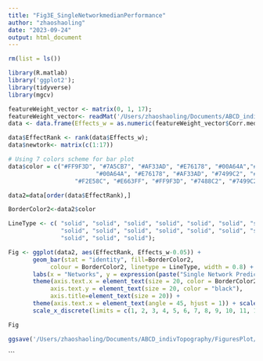 ---
title: "Fig3E_SingleNetworkmedianPerformance"
author: "zhaoshaoling"
date: "2023-09-24"
output: html_document
---

```{r}
rm(list = ls())

library(R.matlab)
library('ggplot2');
library(tidyverse)
library(mgcv)

featureWeight_vector <- matrix(0, 1, 17);
featureWeight_vector<- readMat('/Users/zhaoshaoling/Documents/ABCD_indivTopography/step02_SESprediction/PLS_prediction/covariatesControlled/zaixu/PLS_prediction/atlasLoading/PLSr1/AtlasLoading/Corr_median_total.mat')
data <- data.frame(Effects_w = as.numeric(featureWeight_vector$Corr.median.total));

data$EffectRank <- rank(data$Effects_w);
data$newtork<- matrix(c(1:17))

# Using 7 colors scheme for bar plot
data$color = c("#FF9F3D", "#7A5CB7", "#AF33AD", "#E76178", "#00A64A","#E76178",
                         "#00A64A", "#E76178", "#AF33AD", "#7499C2", "#e47f22",
                   "#F2E58C", "#E663FF", "#FF9F3D", "#7488C2", "#7499C2", "#00A64A");

data2=data[order(data$EffectRank),]

BorderColor2<-data2$color

LineType <- c( "solid", "solid", "solid", "solid", "solid", "solid", "solid", 
               "solid", "solid", "solid", "solid", "solid", "solid", "solid",
               "solid", "solid", "solid");

Fig <- ggplot(data2, aes(EffectRank, Effects_w-0.05)) +
       geom_bar(stat = "identity", fill=BorderColor2, 
            colour = BorderColor2, linetype = LineType, width = 0.8) +
       labs(x = "Networks", y = expression(paste("Single Network Prediction"))) + theme_classic() + 
       theme(axis.text.x = element_text(size = 20, color = BorderColor2),
            axis.text.y = element_text(size = 20, color = "black"), 
            axis.title=element_text(size = 20)) + 
       theme(axis.text.x = element_text(angle = 45, hjust = 1)) + scale_y_continuous(breaks = c(0, 0.05, 0.1, 0.15), labels = c('0.05','0.1','0.15','0.20')) +
       scale_x_discrete(limits = c(1, 2, 3, 4, 5, 6, 7, 8, 9, 10, 11, 12, 13, 14, 15, 16, 17), labels = c("16", "9", "12", "10", "15", "2", "1", "3", "14", "6", "11", "7", "5", "8", "17", "13", "4")) ;

Fig

ggsave('/Users/zhaoshaoling/Documents/ABCD_indivTopography/FiguresPlot/zaixu/Figs/singleNetwork_PredACC_total_new.pdf', width = 17, height = 15, dpi = 600, units = "cm")
```
```

